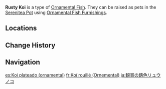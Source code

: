{{About|the [[furnishing]]|the fish|Rusty Koi}}
{{Furnishing Infobox
|title          = Rusty Koi
|id             = 379013
|image          = Item Ornamental Rusty Koi.png
|category       = Ornamental Fish
|quality        = 4
|adeptal_energy = 
|load           = 
|description    = A valuable Ornamental Fish that may be kept as a pet in the [[Pool of Sapphire Grace]] and [[Shaded Clarity]].<br>{{Item Description|Rusty Koi}}
}}
'''Rusty Koi''' is a type of [[Ornamental Fish]]. They can be raised as pets in the [[Serenitea Pot]] using [[Ornamental Fish Furnishings]].

==Locations==
{{transclude|Rusty Koi|Locations}}

==Change History==
{{Change History|2.1}}

==Navigation==
{{Furnishing Navbox/Subsystems|fish pond}}

[[es:Koi plateado (ornamental)]]
[[fr:Koï rouillé (Ornemental)]]
[[ja:観賞の錆色リュウノコ]]